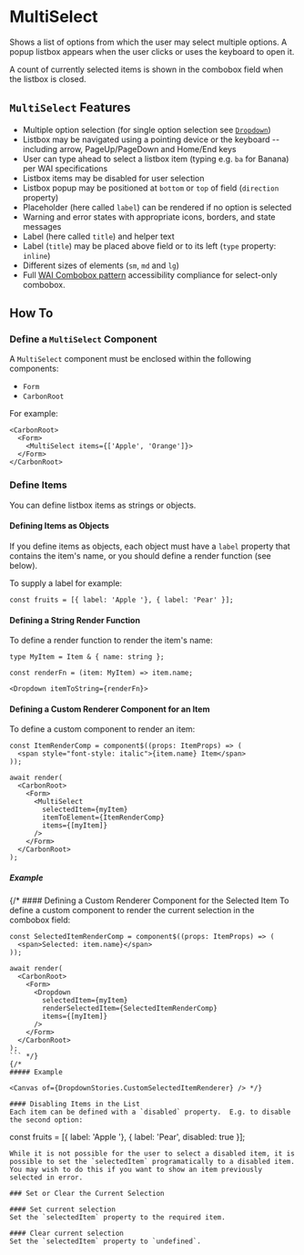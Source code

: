 
<Meta of={MultiSelectStories} />

# MultiSelect

Shows a list of options from which the user may select multiple options.  A popup listbox appears when the user clicks or uses the keyboard to open it.

A count of currently selected items is shown in the combobox field when the listbox is closed.

## `MultiSelect` Features
- Multiple option selection (for single option selection see [`Dropdown`](/docs/controls-dropdown--docs))
- Listbox may be navigated using a pointing device or the keyboard -- including arrow, PageUp/PageDown and Home/End keys
- User can type ahead to select a listbox item (typing e.g. `ba` for Banana) per WAI specifications
- Listbox items may be disabled for user selection
- Listbox popup may be positioned at `bottom` or `top` of field (`direction` property)
- Placeholder (here called `label`) can be rendered if no option is selected
- Warning and error states with appropriate icons, borders, and state messages
- Label (here called `title`) and helper text 
- Label (`title`) may be placed above field or to its left (`type`  property: `inline`)
- Different sizes of elements (`sm`, `md` and `lg`)
- Full [WAI Combobox pattern](https://www.w3.org/WAI/ARIA/apg/patterns/combobox/) accessibility compliance for select-only combobox.

## How To

### Define a `MultiSelect` Component
A `MultiSelect` component must be enclosed within the following components:
- `Form`
- `CarbonRoot`

For example:
```
<CarbonRoot>
  <Form>
    <MultiSelect items={['Apple', 'Orange']}>
  </Form>
</CarbonRoot>
```

### Define Items
You can define listbox items as strings or objects.  

#### Defining Items as Objects
If you define items as objects, each object must have a `label` property that contains the item's name, or you should define a render function (see below).

To supply a label for example:
```
const fruits = [{ label: 'Apple '}, { label: 'Pear' }];
```

#### Defining a String Render Function
To define a render function to render the item's name:
```
type MyItem = Item & { name: string };

const renderFn = (item: MyItem) => item.name;

<Dropdown itemToString={renderFn}>
```

#### Defining a Custom Renderer Component for an Item
To define a custom component to render an item:
```
const ItemRenderComp = component$((props: ItemProps) => (
  <span style="font-style: italic">{item.name} Item</span>
));

await render(
  <CarbonRoot>
    <Form>
      <MultiSelect
        selectedItem={myItem}
        itemToElement={ItemRenderComp}
        items={[myItem]}
      />
    </Form>
  </CarbonRoot>
);
```

##### Example 

<Canvas of={MultiSelectStories.CustomItemRenderer} />

{/* #### Defining a Custom Renderer Component for the Selected Item
To define a custom component to render the current selection in the combobox field:
```
const SelectedItemRenderComp = component$((props: ItemProps) => (
  <span>Selected: item.name}</span>
));

await render(
  <CarbonRoot>
    <Form>
      <Dropdown
        selectedItem={myItem}
        renderSelectedItem={SelectedItemRenderComp}
        items={[myItem]}
      />
    </Form>
  </CarbonRoot>
);
``` */}
{/* 
##### Example 

<Canvas of={DropdownStories.CustomSelectedItemRenderer} /> */}

#### Disabling Items in the List
Each item can be defined with a `disabled` property.  E.g. to disable the second option:
```
const fruits = [{ label: 'Apple '}, { label: 'Pear', disabled: true }];
```
While it is not possible for the user to select a disabled item, it is possible to set the `selectedItem` programatically to a disabled item.
You may wish to do this if you want to show an item previously selected in error.

### Set or Clear the Current Selection

#### Set current selection
Set the `selectedItem` property to the required item.

#### Clear current selection
Set the `selectedItem` property to `undefined`.


